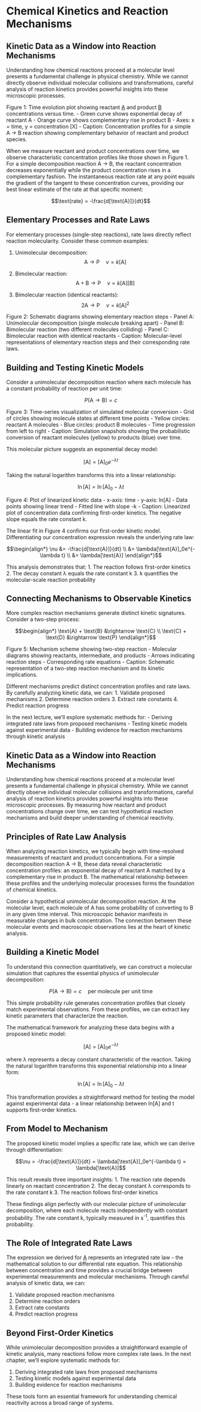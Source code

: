 # Chemical Kinetics and Reaction Mechanisms

## Kinetic Data as a Window into Reaction Mechanisms

Understanding how chemical reactions proceed at a molecular level presents a fundamental challenge in physical chemistry. While we cannot directly observe individual molecular collisions and transformations, careful analysis of reaction kinetics provides powerful insights into these microscopic processes.

Figure 1: Time evolution plot showing reactant [A](t) and product [B](t) concentrations versus time.
     - Green curve shows exponential decay of reactant A
     - Orange curve shows complementary rise in product B
     - Axes: x = time, y = concentration [X]
     - Caption: Concentration profiles for a simple A → B reaction showing complementary behavior of reactant and product species.

When we measure reactant and product concentrations over time, we observe characteristic concentration profiles like those shown in Figure 1. For a simple decomposition reaction A → B, the reactant concentration decreases exponentially while the product concentration rises in a complementary fashion. The instantaneous reaction rate at any point equals the gradient of the tangent to these concentration curves, providing our best linear estimate of the rate at that specific moment:

$$\text{rate} = -\frac{d[\text{A}]}{dt}$$

## Elementary Processes and Rate Laws

For elementary processes (single-step reactions), rate laws directly reflect reaction molecularity. Consider these common examples:

1. Unimolecular decomposition:
   $$\text{A} \rightarrow \text{P} \quad \nu = k[\text{A}]$$

2. Bimolecular reaction:
   $$\text{A} + \text{B} \rightarrow \text{P} \quad \nu = k[\text{A}][\text{B}]$$

3. Bimolecular reaction (identical reactants):
   $$2\text{A} \rightarrow \text{P} \quad \nu = k[\text{A}]^2$$

Figure 2: Schematic diagrams showing elementary reaction steps
     - Panel A: Unimolecular decomposition (single molecule breaking apart)
     - Panel B: Bimolecular reaction (two different molecules colliding)
     - Panel C: Bimolecular reaction with identical reactants
     - Caption: Molecular-level representations of elementary reaction steps and their corresponding rate laws.

## Building and Testing Kinetic Models

Consider a unimolecular decomposition reaction where each molecule has a constant probability of reaction per unit time:

$$P(\text{A} \rightarrow \text{B}) = c$$

Figure 3: Time-series visualization of simulated molecular conversion
     - Grid of circles showing molecule states at different time points
     - Yellow circles: reactant A molecules
     - Blue circles: product B molecules
     - Time progression from left to right
     - Caption: Simulation snapshots showing the probabilistic conversion of reactant molecules (yellow) to products (blue) over time.

This molecular picture suggests an exponential decay model:

$$[\text{A}] = [\text{A}]_0e^{-\lambda t}$$

Taking the natural logarithm transforms this into a linear relationship:

$$\ln[\text{A}] = \ln[\text{A}]_0 - \lambda t$$

Figure 4: Plot of linearized kinetic data
     - x-axis: time
     - y-axis: ln[A]
     - Data points showing linear trend
     - Fitted line with slope -k
     - Caption: Linearized plot of concentration data confirming first-order kinetics. The negative slope equals the rate constant k.

The linear fit in Figure 4 confirms our first-order kinetic model. Differentiating our concentration expression reveals the underlying rate law:

$$\begin{align*}
\nu &= -\frac{d[\text{A}]}{dt} \\
&= \lambda[\text{A}]_0e^{-\lambda t} \\
&= \lambda[\text{A}]
\end{align*}$$

This analysis demonstrates that:
1. The reaction follows first-order kinetics
2. The decay constant λ equals the rate constant k
3. k quantifies the molecular-scale reaction probability

## Connecting Mechanisms to Observable Kinetics

More complex reaction mechanisms generate distinct kinetic signatures. Consider a two-step process:

$$\begin{align*}
\text{A} + \text{B} &\rightarrow \text{C} \\
\text{C} + \text{D} &\rightarrow \text{P}
\end{align*}$$

Figure 5: Mechanism scheme showing two-step reaction
     - Molecular diagrams showing reactants, intermediate, and products
     - Arrows indicating reaction steps
     - Corresponding rate equations
     - Caption: Schematic representation of a two-step reaction mechanism and its kinetic implications.

Different mechanisms predict distinct concentration profiles and rate laws. By carefully analyzing kinetic data, we can:
1. Validate proposed mechanisms
2. Determine reaction orders
3. Extract rate constants
4. Predict reaction progress

In the next lecture, we'll explore systematic methods for:
- Deriving integrated rate laws from proposed mechanisms
- Testing kinetic models against experimental data
- Building evidence for reaction mechanisms through kinetic analysis


## Kinetic Data as a Window into Reaction Mechanisms

Understanding how chemical reactions proceed at a molecular level presents a fundamental challenge in physical chemistry. While we cannot directly observe individual molecular collisions and transformations, careful analysis of reaction kinetics provides powerful insights into these microscopic processes. By measuring how reactant and product concentrations change over time, we can test hypothetical reaction mechanisms and build deeper understanding of chemical reactivity.

## Principles of Rate Law Analysis

When analyzing reaction kinetics, we typically begin with time-resolved measurements of reactant and product concentrations. For a simple decomposition reaction A → B, these data reveal characteristic concentration profiles: an exponential decay of reactant A matched by a complementary rise in product B. The mathematical relationship between these profiles and the underlying molecular processes forms the foundation of chemical kinetics.

Consider a hypothetical unimolecular decomposition reaction. At the molecular level, each molecule of A has some probability of converting to B in any given time interval. This microscopic behavior manifests in measurable changes in bulk concentration. The connection between these molecular events and macroscopic observations lies at the heart of kinetic analysis.

## Building a Kinetic Model

To understand this connection quantitatively, we can construct a molecular simulation that captures the essential physics of unimolecular decomposition:

$$P(\text{A} \rightarrow \text{B}) = c \quad \text{per molecule per unit time}$$

This simple probability rule generates concentration profiles that closely match experimental observations. From these profiles, we can extract key kinetic parameters that characterize the reaction.

The mathematical framework for analyzing these data begins with a proposed kinetic model:

$$[\text{A}] = [\text{A}]_0e^{-\lambda t}$$

where λ represents a decay constant characteristic of the reaction. Taking the natural logarithm transforms this exponential relationship into a linear form:

$$\ln[\text{A}] = \ln[\text{A}]_0 - \lambda t$$

This transformation provides a straightforward method for testing the model against experimental data - a linear relationship between ln[A] and t supports first-order kinetics.

## From Model to Mechanism

The proposed kinetic model implies a specific rate law, which we can derive through differentiation:

$$\nu = -\frac{d[\text{A}]}{dt} = \lambda[\text{A}]_0e^{-\lambda t} = \lambda[\text{A}]$$

This result reveals three important insights:
1. The reaction rate depends linearly on reactant concentration
2. The decay constant λ corresponds to the rate constant k
3. The reaction follows first-order kinetics

These findings align perfectly with our molecular picture of unimolecular decomposition, where each molecule reacts independently with constant probability. The rate constant k, typically measured in s^-1^, quantifies this probability.

## The Role of Integrated Rate Laws

The expression we derived for [A](t) represents an integrated rate law - the mathematical solution to our differential rate equation. This relationship between concentration and time provides a crucial bridge between experimental measurements and molecular mechanisms. Through careful analysis of kinetic data, we can:

1. Validate proposed reaction mechanisms
2. Determine reaction orders
3. Extract rate constants
4. Predict reaction progress

## Beyond First-Order Kinetics

While unimolecular decomposition provides a straightforward example of kinetic analysis, many reactions follow more complex rate laws. In the next chapter, we'll explore systematic methods for:

1. Deriving integrated rate laws from proposed mechanisms
2. Testing kinetic models against experimental data
3. Building evidence for reaction mechanisms

These tools form an essential framework for understanding chemical reactivity across a broad range of systems.


